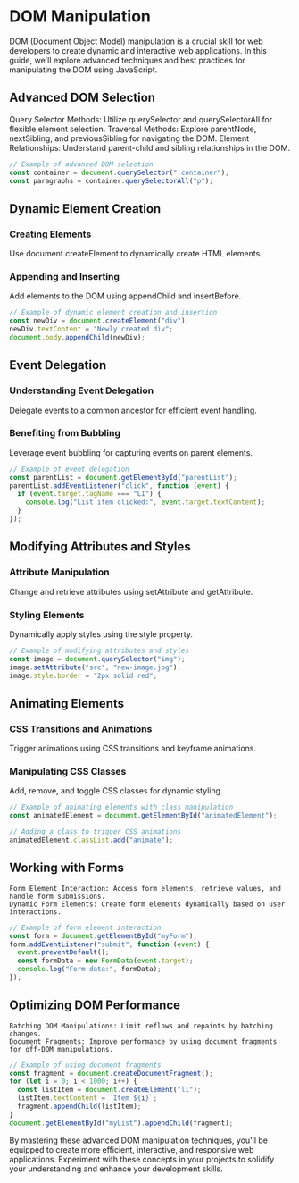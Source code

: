 # DOM Manipulation

DOM (Document Object Model) manipulation is a crucial skill for web developers to create dynamic and interactive web applications. In this guide, we'll explore advanced techniques and best practices for manipulating the DOM using JavaScript.

## Advanced DOM Selection

Query Selector Methods: Utilize querySelector and querySelectorAll for flexible element selection.
Traversal Methods: Explore parentNode, nextSibling, and previousSibling for navigating the DOM.
Element Relationships: Understand parent-child and sibling relationships in the DOM.

```js
// Example of advanced DOM selection
const container = document.querySelector(".container");
const paragraphs = container.querySelectorAll("p");
```

## Dynamic Element Creation

### Creating Elements

Use document.createElement to dynamically create HTML elements.

### Appending and Inserting

Add elements to the DOM using appendChild and insertBefore.

```js
// Example of dynamic element creation and insertion
const newDiv = document.createElement("div");
newDiv.textContent = "Newly created div";
document.body.appendChild(newDiv);
```

## Event Delegation

### Understanding Event Delegation

Delegate events to a common ancestor for efficient event handling.

### Benefiting from Bubbling

Leverage event bubbling for capturing events on parent elements.

```js
// Example of event delegation
const parentList = document.getElementById("parentList");
parentList.addEventListener("click", function (event) {
  if (event.target.tagName === "LI") {
    console.log("List item clicked:", event.target.textContent);
  }
});
```

## Modifying Attributes and Styles

### Attribute Manipulation

Change and retrieve attributes using setAttribute and getAttribute.

### Styling Elements

Dynamically apply styles using the style property.

```js
// Example of modifying attributes and styles
const image = document.querySelector("img");
image.setAttribute("src", "new-image.jpg");
image.style.border = "2px solid red";
```

## Animating Elements

### CSS Transitions and Animations

Trigger animations using CSS transitions and keyframe animations.

### Manipulating CSS Classes

Add, remove, and toggle CSS classes for dynamic styling.

```js
// Example of animating elements with class manipulation
const animatedElement = document.getElementById("animatedElement");

// Adding a class to trigger CSS animations
animatedElement.classList.add("animate");
```

## Working with Forms

    Form Element Interaction: Access form elements, retrieve values, and handle form submissions.
    Dynamic Form Elements: Create form elements dynamically based on user interactions.

```js
// Example of form element interaction
const form = document.getElementById("myForm");
form.addEventListener("submit", function (event) {
  event.preventDefault();
  const formData = new FormData(event.target);
  console.log("Form data:", formData);
});
```

## Optimizing DOM Performance

    Batching DOM Manipulations: Limit reflows and repaints by batching changes.
    Document Fragments: Improve performance by using document fragments for off-DOM manipulations.

```js
// Example of using document fragments
const fragment = document.createDocumentFragment();
for (let i = 0; i < 1000; i++) {
  const listItem = document.createElement("li");
  listItem.textContent = `Item ${i}`;
  fragment.appendChild(listItem);
}
document.getElementById("myList").appendChild(fragment);
```

By mastering these advanced DOM manipulation techniques, you'll be equipped to create more efficient, interactive, and responsive web applications. Experiment with these concepts in your projects to solidify your understanding and enhance your development skills.
